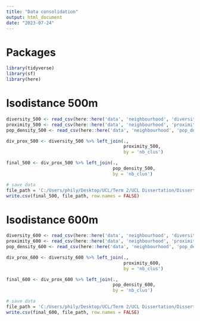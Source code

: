 ---
title: "Data consolidation"
output: html_document
date: "2023-07-24"
---

# Packages
```{r packages}
library(tidyverse)
library(sf)
library(here)
```

# Isodistance 500m
```{r read in data}
diversity_500 <- read_csv(here::here('data', 'neighbourhood', 'diversity', '500m', 'diversity_500.csv')) 
proximity_500 <- read_csv(here::here('data', 'neighbourhood', 'proximity', '500m', 'proximity_500.csv'))
pop_density_500 <- read_csv(here::here('data', 'neighbourhood', 'pop_density', 'neighbourhood_500_pop_density_km.csv'))
```

```{r merge data}
div_prox_500 <- diversity_500 %>% left_join(.,
                                            proximity_500,
                                            by = 'nb_clus')

final_500 <- div_prox_500 %>% left_join(.,
                                        pop_density_500,
                                        by = 'nb_clus')

# save data
file_path = 'C:/Users/phily/Desktop/UCL/Term 2/UCL Dissertation/Dissertation_R/data/final_data/final_500.csv'
write.csv(final_500, file_path, row.names = FALSE)
```

# Isodistance 600m
```{r read in data}
diversity_600 <- read_csv(here::here('data', 'neighbourhood', 'diversity', '600m', 'diversity_600.csv')) 
proximity_600 <- read_csv(here::here('data', 'neighbourhood', 'proximity', '600m', 'proximity_600.csv'))
pop_density_600 <- read_csv(here::here('data', 'neighbourhood', 'pop_density', 'neighbourhood_600_pop_density_km.csv'))
```

```{r merge data}
div_prox_600 <- diversity_600 %>% left_join(.,
                                            proximity_600,
                                            by = 'nb_clus')

final_600 <- div_prox_600 %>% left_join(.,
                                        pop_density_600,
                                        by = 'nb_clus')

# save data
file_path = 'C:/Users/phily/Desktop/UCL/Term 2/UCL Dissertation/Dissertation_R/data/final_data/final_600.csv'
write.csv(final_600, file_path, row.names = FALSE)
```